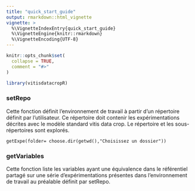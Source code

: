 ```yaml
---
title: "quick_start_guide"
output: rmarkdown::html_vignette
vignette: >
  %\VignetteIndexEntry{quick_start_guide}
  %\VignetteEngine{knitr::rmarkdown}
  %\VignetteEncoding{UTF-8}
---
```


```r
knitr::opts_chunk$set(
  collapse = TRUE,
  comment = "#>"
)
```

```r
library(vitisdatacropR)
```

### setRepo

Cette fonction définit l'environnement de travail à partir d'un répertoire définit par l'utilisateur. Ce répertoire doit contenir les expérimentations décrites avec le modèle standard vitis data crop. Le répertoire et les sous-répertoires sont explorés.

```
getExpe(folder= choose.dir(getwd(),"Choisissez un dossier"))
```

### getVariables

Cette fonction liste les variables ayant une équivalence dans le référentiel partagé sur une série d'expérimentations présentes dans l'environnement de travail au préalable définit par setRepo.



